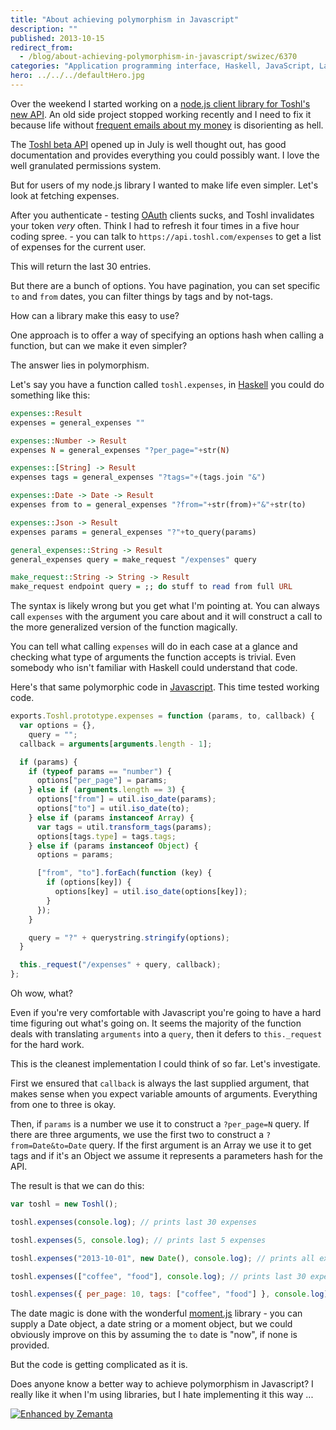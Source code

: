 ```yaml
---
title: "About achieving polymorphism in Javascript"
description: ""
published: 2013-10-15
redirect_from:
  - /blog/about-achieving-polymorphism-in-javascript/swizec/6370
categories: "Application programming interface, Haskell, JavaScript, Languages, Programming, Toshl, Uncategorized"
hero: ../../../defaultHero.jpg
---
```


Over the weekend I started working on a [node.js client library for Toshl's new API](https://github.com/Swizec/toshl.js). An old side project stopped working recently and I need to fix it because life without [frequent emails about my money](https://swizec.com/blog/a-message-from-your-future-self-2/) is disorienting as hell.

The [Toshl beta API](https://developer.toshl.com/) opened up in July is well thought out, has good documentation and provides everything you could possibly want. I love the well granulated permissions system.

But for users of my node.js library I wanted to make life even simpler. Let's look at fetching expenses.

After you authenticate - testing [OAuth](http://oauth.net) clients sucks, and Toshl invalidates your token _very_ often. Think I had to refresh it four times in a five hour coding spree. - you can talk to `https://api.toshl.com/expenses` to get a list of expenses for the current user.

This will return the last 30 entries.

But there are a bunch of options. You have pagination, you can set specific `to` and `from` dates, you can filter things by tags and by not-tags.

How can a library make this easy to use?

One approach is to offer a way of specifying an options hash when calling a function, but can we make it even simpler?

The answer lies in polymorphism.

Let's say you have a function called `toshl.expenses`, in [Haskell](http://haskell.org) you could do something like this:

```haskell
expenses::Result
expenses = general_expenses ""

expenses::Number -> Result
expenses N = general_expenses "?per_page="+str(N)

expenses::[String] -> Result
expenses tags = general_expenses "?tags="+(tags.join "&")

expenses::Date -> Date -> Result
expenses from to = general_expenses "?from="+str(from)+"&"+str(to)

expenses::Json -> Result
expenses params = general_expenses "?"+to_query(params)

general_expenses::String -> Result
general_expenses query = make_request "/expenses" query

make_request::String -> String -> Result
make_request endpoint query = ;; do stuff to read from full URL
```

The syntax is likely wrong but you get what I'm pointing at. You can always call `expenses` with the argument you care about and it will construct a call to the more generalized version of the function magically.

You can tell what calling `expenses` will do in each case at a glance and checking what type of arguments the function accepts is trivial. Even somebody who isn't familiar with Haskell could understand that code.

Here's that same polymorphic code in [Javascript](http://en.wikipedia.org/wiki/JavaScript). This time tested working code.

```javascript
exports.Toshl.prototype.expenses = function (params, to, callback) {
  var options = {},
    query = "";
  callback = arguments[arguments.length - 1];

  if (params) {
    if (typeof params == "number") {
      options["per_page"] = params;
    } else if (arguments.length == 3) {
      options["from"] = util.iso_date(params);
      options["to"] = util.iso_date(to);
    } else if (params instanceof Array) {
      var tags = util.transform_tags(params);
      options[tags.type] = tags.tags;
    } else if (params instanceof Object) {
      options = params;

      ["from", "to"].forEach(function (key) {
        if (options[key]) {
          options[key] = util.iso_date(options[key]);
        }
      });
    }

    query = "?" + querystring.stringify(options);
  }

  this._request("/expenses" + query, callback);
};
```

Oh wow, what?

Even if you're very comfortable with Javascript you're going to have a hard time figuring out what's going on. It seems the majority of the function deals with translating `arguments` into a `query`, then it defers to `this._request` for the hard work.

This is the cleanest implementation I could think of so far. Let's investigate.

First we ensured that `callback` is always the last supplied argument, that makes sense when you expect variable amounts of arguments. Everything from one to three is okay.

Then, if `params` is a number we use it to construct a `?per_page=N` query. If there are three arguments, we use the first two to construct a `?from=Date&to=Date` query. If the first argument is an Array we use it to get tags and if it's an Object we assume it represents a parameters hash for the API.

The result is that we can do this:

```javascript
var toshl = new Toshl();

toshl.expenses(console.log); // prints last 30 expenses

toshl.expenses(5, console.log); // prints last 5 expenses

toshl.expenses("2013-10-01", new Date(), console.log); // prints all expenses between October 1st and now

toshl.expenses(["coffee", "food"], console.log); // prints last 30 expenses tagged with coffee or food

toshl.expenses({ per_page: 10, tags: ["coffee", "food"] }, console.log); // prints last 10 expenses tagged coffee or food
```

The date magic is done with the wonderful [moment.js](http://momentjs.com/) library - you can supply a Date object, a date string or a moment object, but we could obviously improve on this by assuming the `to` date is "now", if none is provided.

But the code is getting complicated as it is.

Does anyone know a better way to achieve polymorphism in Javascript? I really like it when I'm using libraries, but I hate implementing it this way ...

[![Enhanced by Zemanta](https://img.zemanta.com/zemified_e.png?x-id=739c8f9e-f369-4125-9471-ec1a4738359c)](http://www.zemanta.com/?px "Enhanced by Zemanta")